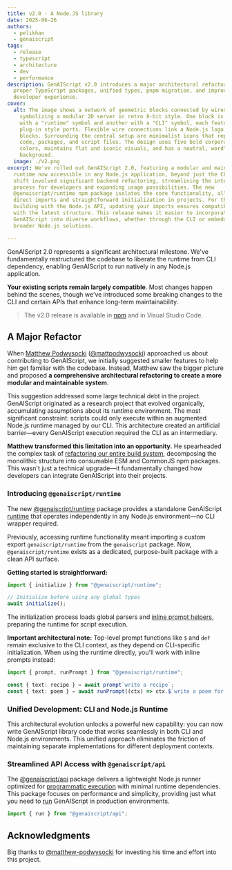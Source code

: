 ```yaml
---
title: v2.0 - A Node.JS library
date: 2025-06-26
authors:
  - pelikhan
  - genaiscript
tags:
  - release
  - typescript
  - architecture
  - dev
  - performance
description: GenAIScript v2.0 introduces a major architectural refactoring with
  proper TypeScript packages, unified types, pnpm migration, and improved
  developer experience.
cover:
  alt: The image shows a network of geometric blocks connected by wires,
    symbolizing a modular 2D server in retro 8-bit style. One block is marked
    with a "runtime" symbol and another with a "CLI" symbol, each featuring
    plug-in style ports. Flexible wire connections link a Node.js logo to these
    blocks. Surrounding the central setup are minimalist icons that represent
    code, packages, and script files. The design uses five bold corporate
    colors, maintains flat and iconic visuals, and has a neutral, wordless
    background.
  image: ./v2.png
excerpt: We've rolled out GenAIScript 2.0, featuring a modular and maintainable
  runtime now accessible in any Node.js application, beyond just the CLI. This
  shift involved significant backend refactoring, streamlining the integration
  process for developers and expanding usage possibilities. The new
  @genaiscript/runtime npm package isolates the core functionality, allowing
  direct imports and straightforward initialization in projects. For those
  building with the Node.js API, updating your imports ensures compatibility
  with the latest structure. This release makes it easier to incorporate
  GenAIScript into diverse workflows, whether through the CLI or embedded in
  broader Node.js solutions.

---
```



<BlogNarration />

GenAIScript 2.0 represents a significant architectural milestone. We've fundamentally restructured the codebase to liberate the runtime from CLI dependency, enabling GenAIScript to run natively in any Node.js application.

**Your existing scripts remain largely compatible**. Most changes happen behind the scenes, though we've introduced some breaking changes to the CLI and certain APIs that enhance long-term maintainability.

> The v2.0 release is available in [npm](https://www.npmjs.com/package/genaiscript) and in Visual Studio Code.

## A Major Refactor

When [Matthew Podwysocki](https://www.linkedin.com/in/podwysocki/) ([@mattpodwysocki](https://github.com/mattpodwysocki)) approached us about contributing to GenAIScript, we initially suggested smaller features to help him get familiar with the codebase. Instead, Matthew saw the bigger picture and proposed **a comprehensive architectural refactoring to create a more modular and maintainable system**.

This suggestion addressed some large technical debt in the project. GenAIScript originated as a research project that evolved organically, accumulating assumptions about its runtime environment. The most significant constraint: scripts could only execute within an augmented Node.js runtime managed by our CLI. This architecture created an artificial barrier—every GenAIScript execution required the CLI as an intermediary.

**Matthew transformed this limitation into an opportunity.** He spearheaded the complex task of [refactoring our entire build system](https://github.com/microsoft/genaiscript/pull/1594), decomposing the monolithic structure into consumable ESM and CommonJS npm packages. This wasn't just a technical upgrade—it fundamentally changed how developers can integrate GenAIScript into their projects.

### Introducing `@genaiscript/runtime`

The new [@genaiscript/runtime](https://www.npmjs.com/package/@genaiscript/runtime) package provides a standalone GenAIScript [runtime](/genaiscript/reference/runtime) that operates independently in any Node.js environment—no CLI wrapper required.

Previously, accessing runtime functionality meant importing a custom export `genaiscript/runtime` from the `genaiscript` package. Now, `@genaiscript/runtime` exists as a dedicated, purpose-built package with a clean API surface.

**Getting started is straightforward:**

<PackageManagers pkg="@genaiscript/runtime" />

```typescript
import { initialize } from "@genaiscript/runtime";

// Initialize before using any global types
await initialize();
```

The initialization process loads global parsers and [inline prompt helpers](/genaiscript/reference/scripts/inline-prompts), preparing the runtime for script execution.

**Important architectural note:** Top-level prompt functions like `$` and `def` remain exclusive to the CLI context, as they depend on CLI-specific initialization. When using the runtime directly, you'll work with inline prompts instead:

```typescript
import { prompt, runPrompt } from "@genaiscript/runtime";

const { text: recipe } = await prompt`write a recipe`;
const { text: poem } = await runPrompt((ctx) => ctx.$`write a poem for this recipe: ${recipe}`);
```

### Unified Development: CLI and Node.js Runtime

This architectural evolution unlocks a powerful new capability: you can now write GenAIScript library code that works seamlessly in both CLI and Node.js environments. This unified approach eliminates the friction of maintaining separate implementations for different deployment contexts.

### Streamlined API Access with `@genaiscript/api`

The [@genaiscript/api](https://www.npmjs.com/package/@genaiscript/api) package delivers a lightweight Node.js runner optimized for [programmatic execution](/genaiscript/reference/api) with minimal runtime dependencies. This package focuses on performance and simplicity, providing just what you need to [run](/genaiscript/reference/api) GenAIScript in production environments.

```typescript
import { run } from "@genaiscript/api";
```

## Acknowledgments

Big thanks to [@matthew-podwysocki](https://github.com/matthew-podwysocki) for investing his time and effort into this project.
